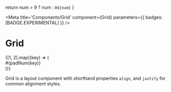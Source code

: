 

  return num > 9 ? num : `0${num}`
}

<Meta
  title='Components/Grid'
  component={Grid}
  parameters={{ badges: [BADGE.EXPERIMENTAL] }}
/>

# Grid

<Story name='Grid'>
  <Grid gap={2} backgroundColor='primary-200' className='rounded grid-cols-2'>
    {[1, 2].map((key) => (
      <div
        key={key}
        className='bg-primary-600 text-inverse font-mono font-bold px-3 py-2 rounded'
      >
        #{padNum(key)}
      </div>
    ))}
  </Grid>
</Story>

Grid is a layout component with shorthand properties `align`, and `justify` for common
alignment styles.

<ArgsTable of={Grid} />

